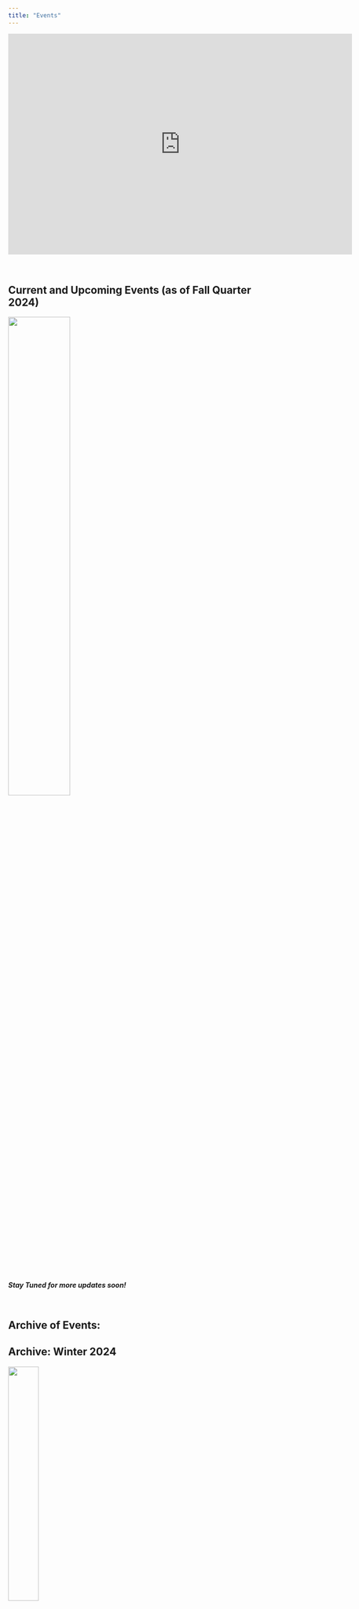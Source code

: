 ```yaml
---
title: "Events"
---
```


<iframe src="https://calendar.google.com/calendar/embed?src=pstat.grad.committee%40gmail.com&ctz=America%2FLos_Angeles" style="border: 0" width="700" height="450" frameborder="0" scrolling="no"></iframe>

\

## Current and Upcoming Events (as of Fall Quarter 2024)

![](../Images/Event_Flyers/fa24_tea_2.png){width=50%}

_**Stay Tuned for more updates soon!**_


\

## Archive of Events:

::: {.callout-note appearance="default" collapse="true"}

## Archive: Winter 2024

![](../Images/Event_Flyers/tea_w24_final.png){width=35%}

:::



::: {.callout-note appearance="default" collapse="true"}

## Archive: Fall 2023

![](../Images/Event_Flyers/Archives/F23/F23_BBQ_Flyer.png){width=35%}

:::


::: {.callout-note appearance="default" collapse="true"}

## Archive: Winter 2023

![](../Images/Event_Flyers/Archives/W23/w23_tea.png){width=35%}

:::


::: {.callout-note appearance="default" collapse="true"}

## Archive: Fall 2022


- <a href="../Images/Event_Flyers/Archives/F22/Fall22_BBQ.png" target="_blank"><b>Our Third BBQ as  a Committee!</b></a> 

- <a href="../Images/Event_Flyers/Archives/F22/f22_tea_updated.png" target="_blank"><b>Tea Time Continues (with a mid-quarter change to incorporate Seminar Snacks!)</b></a> 

:::


::: {.callout-note appearance="default" collapse="true"}

## Archive: Spring 2022


- <a href="../Images/Event_Flyers/Archives/SP22/sp22_bbq.png" target="_blank"><b>The very first Spring Barbecue for our Department!</b></a> 

:::

::: {.callout-note appearance="default" collapse="true"}

## Archive: Fall 2021


- <a href="../Images/Event_Flyers/Archives/F21/f21_bbq.png" target="_blank"><b>Our very first in-person BBQ!</b></a> 

- <a href="../Images/Event_Flyers/Archives/F21/tour_and_snacks.png" target="_blank"><b>Our first Walking-Tour-and_Snacks Event!</b></a> In Fall 2021, we hosted a walking tour of campus (followed by light refreshments) designed to help new students (and, indeed, students who first arrived on campus in 2020) get oriented.

:::


::: {.callout-note appearance="default" collapse="true"}

## Archive: Winter 2021


- <a href="../Images/Event_Flyers/Archives/W21/w21_tea_time.png" target="_blank"><b>Tea-Time Returns!</b></a> 

:::


::: {.callout-note appearance="default" collapse="true"}

## Archive: Fall 2020

**Fun Fact:** Fall 2020 marked our inaugural quarter as a committee! (This is also why our flyers for this quarter have a bit of an, ahem, *retro* feel...)

- <a href="../Images/Event_Flyers/Archives/F20/Grad_Happy_Hour.png" target="_blank"><b>Our First Social Event: Graduate Student Happy Hour!</b></a> We're excited to announce our first social event of the semester! On Monday September 28, 2020 at 7:30pm, we will be hosting a Graduate Students Happy Hour. There will be games, activities, and plenty of opportunities to meet your fellow PSTAT grad students! Check out our discord channel for the Zoom Link.

- <a href="../Images/Event_Flyers/Archives/F20/tea_final_flyer.png" target="_blank"><b>Our First Set of Weekly Events: Afternoon <i>t</i>-Time</b></a> Time for *t* distributions - I mean, Tea! Join us every Friday at 5pm for a chance to unwind with your fellow PSTAT grad students, all over a nice cup of steaming hot tea. 


:::
